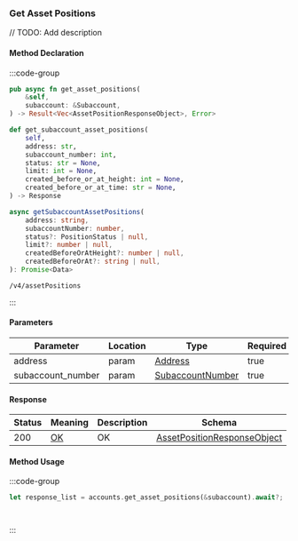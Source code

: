 ### Get Asset Positions

// TODO: Add description

#### Method Declaration

:::code-group

```rust [Rust]
pub async fn get_asset_positions(
    &self,
    subaccount: &Subaccount,
) -> Result<Vec<AssetPositionResponseObject>, Error>
```

```python [Python]
def get_subaccount_asset_positions(
    self,
    address: str,
    subaccount_number: int,
    status: str = None,
    limit: int = None,
    created_before_or_at_height: int = None,
    created_before_or_at_time: str = None,
) -> Response
```

```typescript [TypeScript]
async getSubaccountAssetPositions(
    address: string,
    subaccountNumber: number,
    status?: PositionStatus | null,
    limit?: number | null,
    createdBeforeOrAtHeight?: number | null,
    createdBeforeOrAt?: string | null,
): Promise<Data>
```

```url [API]
/v4/assetPositions
```

:::

#### Parameters

| Parameter | Location | Type  | Required | Description |
| --------- | -------- | ----- | -------- | ----------- |
| address | param | [Address] | true | |
| subaccount_number | param | [SubaccountNumber] | true | |

#### Response

| Status | Meaning | Description | Schema |
| ------ | ------- | ----------- | ------ |
| 200   | [OK]  | OK    | [AssetPositionResponseObject] |

#### Method Usage

:::code-group

```rust [Rust]
let response_list = accounts.get_asset_positions(&subaccount).await?;
```

```python [Python]

```

```typescript [TypeScript]

```

:::

[Address]: /types/address
[SubaccountNumber]: /types/subaccount_number
[OK]: https://datatracker.ietf.org/doc/html/rfc7231#section-6.3.1
[AssetPositionResponseObject]: /types/asset_position_response_object